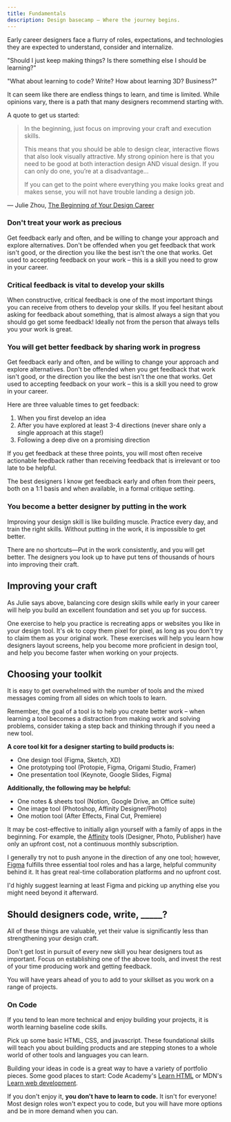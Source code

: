 ```yaml
---
title: Fundamentals
description: Design basecamp – Where the journey begins.
---
```


Early career designers face a flurry of roles, expectations, and technologies they are expected to understand, consider and internalize.

"Should I just keep making things? Is there something else I should be learning?"

"What about learning to code? Write? How about learning 3D? Business?"

It can seem like there are endless things to learn, and time is limited. While opinions vary, there is a path that many designers recommend starting with.

A quote to get us started:

> In the beginning, just focus on improving your craft and execution skills.
>
> This means that you should be able to design clear, interactive flows that also look visually attractive. My strong opinion here is that you need to be good at both interaction design AND visual design. If you can only do one, you’re at a disadvantage...
>
> If you can get to the point where everything you make looks great and makes sense, you will not have trouble landing a design job.

— Julie Zhou, [The Beginning of Your Design Career](https://medium.com/the-year-of-the-looking-glass/the-beginning-of-your-design-career-549828025494)

### Don't treat your work as precious

Get feedback early and often, and be willing to change your approach
and explore alternatives. Don't be offended when you get feedback that
work isn't good, or the direction you like the best isn't the one that
works. Get used to accepting feedback on your work – this is a skill
you need to grow in your career.

### Critical feedback is vital to develop your skills

When constructive, critical feedback is one of the most important
things you can receive from others to develop your skills. If you feel
hesitant about asking for feedback about something, that is almost
always a sign that you should go get some feedback! Ideally not from
the person that always tells you your work is great.

### You will get better feedback by sharing work in progress

Get feedback early and often, and be willing to change your approach and explore alternatives. Don't be offended when you get feedback that work isn't good, or the direction you like the best isn't the one that works. Get used to accepting feedback on your work – this is a skill you need to grow in your career.

Here are three valuable times to get feedback:

1.  When you first develop an idea
2.  After you have explored at least 3-4 directions (never share only a single approach at this stage!)
3.  Following a deep dive on a promising direction

If you get feedback at these three points, you will most often receive actionable feedback rather than receiving feedback that is irrelevant or too late to be helpful.

The best designers I know get feedback early and often from their peers, both on a 1:1 basis and when available, in a formal critique setting.

### You become a better designer by putting in the work

Improving your design skill is like building muscle. Practice every
day, and train the right skills. Without putting in the work, it is
impossible to get better.

There are no shortcuts—Put in the work consistently, and you will get
better. The designers you look up to have put tens of thousands of
hours into improving their craft.

## Improving your craft

As Julie says above, balancing core design skills while early in your career will help you build an excellent foundation and set you up for success.

One exercise to help you practice is recreating apps or websites you like in your design tool. It's ok to copy them pixel for pixel, as long as you don't try to claim them as your original work. These exercises will help you learn how designers layout screens, help you become more proficient in design tool, and help you become faster when working on your projects.

## Choosing your toolkit

It is easy to get overwhelmed with the number of tools and the mixed messages coming from all sides on which tools to learn.

Remember, the goal of a tool is to help you create better work – when learning a tool becomes a distraction from making work and solving problems, consider taking a step back and thinking through if you need a new tool.

**A core tool kit for a designer starting to build products is:**

- One design tool (Figma, Sketch, XD)
- One prototyping tool (Protopie, Figma, Origami Studio, Framer)
- One presentation tool (Keynote, Google Slides, Figma)

**Additionally, the following may be helpful:**

- One notes & sheets tool (Notion, Google Drive, an Office suite)
- One image tool (Photoshop, Affinity Designer/Photo)
- One motion tool (After Effects, Final Cut, Premiere)

It may be cost-effective to initially align yourself with a family of apps in the beginning. For example, the [Affinity](https://affinity.serif.com/en-us/) tools (Designer, Photo, Publisher) have only an upfront cost, not a continuous monthly subscription.

I generally try not to push anyone in the direction of any one tool; however, [Figma](https://www.figma.com/) fulfills three essential tool roles and has a large, helpful community behind it. It has great real-time collaboration platforms and no upfront cost.

I'd highly suggest learning at least Figma and picking up anything else you might need beyond it afterward.

## Should designers code, write, \_\_\_\_\_?

All of these things are valuable, yet their value is significantly less than strengthening your design craft.

Don't get lost in pursuit of every new skill you hear designers tout as important. Focus on establishing one of the above tools, and invest the rest of your time producing work and getting feedback.

You will have years ahead of you to add to your skillset as you work on a range of projects.

### On Code

If you tend to lean more technical and enjoy building your projects, it is worth learning baseline code skills.

Pick up some basic HTML, CSS, and javascript. These foundational skills will teach you about building products and are stepping stones to a whole world of other tools and languages you can learn.

Building your ideas in code is a great way to have a variety of portfolio pieces. Some good places to start: Code Academy's [Learn HTML](https://www.codecademy.com/learn/learn-html) or MDN's [Learn web development](https://developer.mozilla.org/en-US/docs/Learn).

If you don't enjoy it, **you don't have to learn to code.** It isn't for everyone! Most design roles won't expect you to code, but you will have more options and be in more demand when you can.
